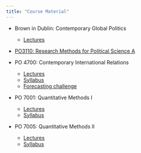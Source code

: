 ```yaml
---
title: "Course Material"
---
```


- Brown in Dublin: Contemporary Global Politics
     - [Lectures](brownInDublin_lectures.html)

- [PO3110: Research Methods for Political Science A](PO3110_lectures.html)

- PO 4700: Contemporary International Relations
     - [Lectures](PO4700_lectures.html)
     - [Syllabus](PO4700/PO4700_syllabus.pdf)
     - [Forecasting challenge](https://docs.google.com/forms/d/e/1FAIpQLSfeq3e0QvCBG6wYMcdgn2KgoK72fHO2wFAtRQpbEKeCSDQG5Q/viewform?c=0&w=1)

- PO 7001: Quantitative Methods I
     - [Lectures](https://www.dropbox.com/sh/ln7sv59w0otclgn/AAAxgmKIbh908xJRGF5ZVO5Va?dl=0)
     - [Syllabus](PO7001/PO7001_Syllabus_Chadefaux.pdf)

- PO 7005: Quantitative Methods II
     - [Lectures](https://www.dropbox.com/sh/rd0mfeqghnh8yya/AAAShmBIYGjOTxRGjGZesvgha?dl=0)
     - [Syllabus](PO7005/Syllabus_PO7005_Chadefaux.pdf)
